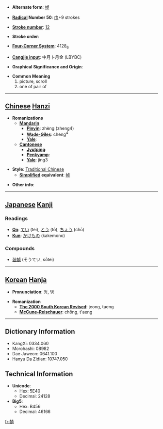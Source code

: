 * '''Alternate form''': [[帧]]

* '''[[Wiktionary:Chinese radical index| Radical]] Number 50''': [[Wiktionary:Chinese radical index 巾|巾]]+9 strokes

* '''[[Wiktionary:Chinese total strokes index|Stroke number]]''': [[Wiktionary:Chinese total strokes index 12|12]]

* '''Stroke order''': 

* '''[[Wiktionary:Chinese four corner index|Four-Corner System]]''': 4128<sub>6</sub>

* '''[[Wiktionary:Chinese Cangjie index|Cangjie input]]''': 中月卜月金 (LBYBC)

* '''Graphical Significance and Origin''': 

* '''Common Meaning'''
*#picture, scroll
*# one of pair of


----

== [[Chinese]] [[Hanzi]] ==

* '''Romanizations'''
** '''[[Mandarin]]'''
*** '''[[Pinyin]]''': zhèng (zheng4)
*** '''[[Wade-Giles]]''': cheng<sup>4</sup>
*** '''[[Yale]]''': 
** '''[[Cantonese]]'''
*** '''[[Jyutping]]''':
*** '''[[Penkyamp]]''': 
*** '''[[Yale]]''': jing3

* '''Style''': [[Traditional Chinese]] 
** '''[[Simplified Chinese|Simplified]] equivalent''': [[帧]]

* '''Other info''': 

----

== [[Japanese]] [[Kanji]] ==

===Readings===
* '''[[On]]''': [[てい]] (tei), [[とう]] (tō), [[ちょう]] (chō)
* '''[[Kun]]''': [[かけもの]] (kakemono)
===Compounds===
*[[装幀]] (そうてい, sōtei)
----

== [[Korean]] [[Hanja]] ==

* '''Pronunciation''': 정, 탱

* '''Romanization'''
** '''[[The 2000 South Korean Revised Romanization|The 2000 South Korean Revised]]''': jeong, taeng
** '''[[McCune-Reischauer]]''': chŏng, t'aeng

----

== Dictionary Information ==

* KangXi: 0334.060
* Morohashi: 08982
* Dae Jaweon: 0641.100
* Hanyu Da Zidian: 10747.050

== Technical Information ==

* '''Unicode''':
** Hex: 5E40
** Decimal: 24128
* '''Big5''':
** Hex: B456
** Decimal: 46166

[[fr:幀]]